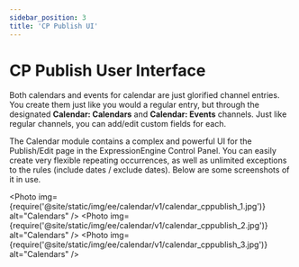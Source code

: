 ```yaml
---
sidebar_position: 3
title: 'CP Publish UI'
---
```



# CP Publish User Interface

Both calendars and events for calendar are just glorified channel entries. You create them just like you would a regular entry, but through the designated **Calendar: Calendars** and **Calendar: Events** channels. Just like regular channels, you can add/edit custom fields for each.

The Calendar module contains a complex and powerful UI for the Publish/Edit page in the ExpressionEngine Control Panel. You can easily create very flexible repeating occurrences, as well as unlimited exceptions to the rules (include dates / exclude dates). Below are some screenshots of it in use.

<Photo
  img={require('@site/static/img/ee/calendar/v1/calendar_cppublish_1.jpg')}
  alt="Calendars"
/>
<Photo
  img={require('@site/static/img/ee/calendar/v1/calendar_cppublish_2.jpg')}
  alt="Calendars"
/>
<Photo
  img={require('@site/static/img/ee/calendar/v1/calendar_cppublish_3.jpg')}
  alt="Calendars"
/>
